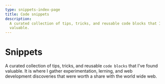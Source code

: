```yaml
---
type: snippets-index-page
title: Code snippets
description:
  A curated collection of tips, tricks, and reusable code blocks that I've found
  valuable.
---
```


# Snippets

A curated collection of tips, tricks, and reusable `code blocks` that I've found
valuable. It is where I gather experimentation, lerning, and web development
discoveries that were worth a share with the world wide web.

